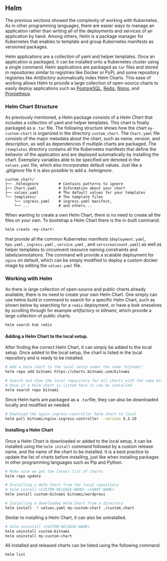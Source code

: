 ## Helm

The previous sections showed the complexity of working with Kubernetes. As in other programming languages, there are easier ways to manage an application rather than writing all of the deployments and services of an application by hand. 
Among others, *Helm* is a package manager for Kubernetes that enables to template and group Kubernetes manifests as versioned packages. 

Helm applications are a collection of yaml and helper templates. Once an application is packaged, it can be installed onto a Kubernetes cluster using a single command. 
Helm applications are packaged as `tar` files and stored in repositories similar to registries like Docker or PyPi, and some repository registries like *Artifactory* automatically index Helm Charts. This ease of working allows Helm to provide a large collection of open-source charts to easily deploy applications such as [PostgreSQL](https://github.com/bitnami/charts/tree/master/bitnami/postgresql), [Redis](https://github.com/bitnami/charts/tree/master/bitnami/redis), [Nginx](https://github.com/kubernetes/ingress-nginx), and [Prometheus](https://github.com/prometheus-community/helm-charts). 

### Helm Chart Structure

As previously mentioned, a Helm package consists of a *Helm Chart* that includes a collection of yaml and helper templates. This chart is finally packaged as a `.tar` file. The following structure shows how the chart `my-custom-chart` is organized in the directory `custom_chart`. The `Chart.yaml` file consists of the major metadata about the chart, such as name, version, and description, as well as dependencies if multiple charts are packaged. The `/templates` directory contains all the Kubernetes manifests that define the behavior of the application and are deployed automatically by installing the chart. Exemplary variables able to be specified are denoted in the `values.yaml` file, which also incorporates default values. Just like a *.gitignore* file it is also possible to add a *.helmignore*. 

\footnotesize
```
custom_chart/
├── .helmignore         # Contains patterns to ignore 
├── Chart.yaml          # Information about your chart
├── values.yaml         # The default values for your templates
└── templates/          # The template files
    └── ingress.yaml    # ingress.yaml manifest, 
    └── ...             # and others...
```
\normalsize

When wanting to create a own Helm Chart, there is no need to create all the files on your own. To bootstrap a Helm Chart there is the in-built command:

\footnotesize
```bash
helm create <my-chart>
```
\normalsize

that provide all the common Kubernetes manifests (`deployment.yaml`, `hpa.yaml` , `ingress.yaml` , `service.yaml` , and `serviceaccount.yaml`) as well as helper templates to circumvent resource naming constraints and labels/annotations. The command will provide a scalable deployment for `nginx` on default, which can be simply modified to deploy a custom docker image by editing the `values.yaml` file.

### Working with Helm

As there is large collection of open-source and public charts already available, there is no need to create your own Helm Chart. One simply can use helms build in command to search for a specific Helm Chart, such as shown below by searching for a `redis` deployment, or have a look oneselves by scrolling through for example *artifactory* or *bitnami*, which provide a large collection of public charts.

\footnotesize
```bash
helm search hub redis
```
\normalsize

#### Adding a Helm Chart to the local setup.

After finding the correct Helm Chart, it can simply be added to the local setup. Once added to the local setup, the chart is listed in the local repository and is ready to be installed. 

\footnotesize
```bash
# Add a helm chart to the local setup under the name "bitnami"
helm repo add bitnami https://charts.bitnami.com/bitnami

# Search and show the local repository for all charts with the name bitnami
# Once it a helm chart is listed here it can be installed
helm search repo bitnami
```
\normalsize

Since Helm harts are packaged as a `.tar`file, they can also be downloaded locally and modified as needed.

\footnotesize
```bash
# Download the nginx-ingress-controller helm chart to local
helm pull bitnami/nginx-ingress-controller --version 5.3.19
```
\normalsize

#### Installing a Helm Chart

Once a Helm Chart is downloaded or added to the local setup, it can be installed using the `helm install` command followed by a custom release name, and the name of the chart to be installed. It is a best practice to update the list of charts before installing, just like when installing packages in other programming languages such as Pip and Python.

\footnotesize
```bash
# Make sure we get the latest list of charts
helm repo update

# Installing a Helm Chart from the local repository
# helm install <CUSTOM-RELEASE-NAME> <CHART-NAME>
helm install custom-bitnami bitnami/wordpress

# Installing a downloaded Helm Chart from a directory
helm install -f values.yaml my-custom-chart ./custom_chart
```
\normalsize

Similar to installing a Helm Chart, it can also be uninstalled.

\footnotesize
```bash
# helm uninstall <CUSTOM-RELEASE-NAME>
helm uninstall custom-bitnami
helm uninstall my-custom-chart
```
\normalsize

All installed and released charts can be listed using the following command. 

\footnotesize
```bash
helm list
```
\normalsize